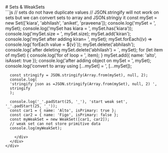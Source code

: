
<Meta title="Sets & WeakSets" />

<div className="sb-container">
  <div className='sb-section-title'>
    # Sets & WeakSets
  </div>
  <div className="sb-section">
    <div className="sb-section-item">
   ```js
      // sets do not have duplicate values
      // JSON.stringify will not work on sets but we can convert sets to array and JSON.stringiy it
      const mySet = new Set(['kiara', 'abhilash', 'aniket', 'praveena']);
      console.log('mySet = ', mySet);
      console.log('mySet has kiara = ', mySet.has('kiara'));
      console.log('mySet.size = ', mySet.size);
      mySet.add('kiran');
      console.log('mySet after adding kiran= ', mySet);
      mySet.forEach((v) => console.log(`forEach value = ${v}`));
      mySet.delete('abhilash');
      console.log(`after deleting mySet.delete('abhilash') = `, mySet);
      for (let item of mySet) {
        console.log('for of loop = ', item);
      }
      mySet.add({ name: 'alto', isAsset: true });
      console.log('after adding object on mySet = ', mySet);
      console.log('convert to array using [...mySet] = ', [...mySet]);

      const stringify = JSON.stringify(Array.from(mySet), null, 2);
      console.log(
      'stringify json as =JSON.stringify(Array.from(mySet), null, 2) ',
      stringify
      );

      console.log('_'.padStart(25, '_'), 'start weak set', '_'.padStart(25, '_'));
      const car1 = { name: 'Alto', isPrimary: true };
      const car2 = { name: 'Figo', isPrimary: false };
      const myWeakSet = new WeakSet([car1, car2]);
      // weak set can not store primitive data
      console.log(myWeakSet);

```
    </div>
  </div>
</div>
```
